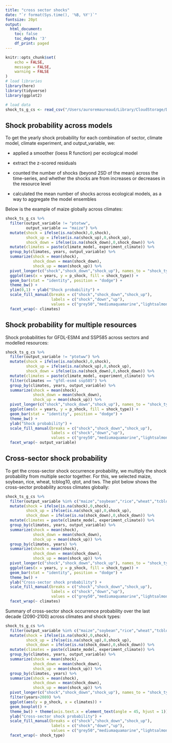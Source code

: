 ```yaml
---
title: "cross sector shocks"
date: "`r format(Sys.time(), '%B, %Y')`"
fontsize: 20pt
output:
  html_document:
    toc: false
    toc_depth: '3'
    df_print: paged
---
```


```r
knitr::opts_chunk$set(
	echo = FALSE,
	message = FALSE,
	warning = FALSE
)
# load libraries
library(here)
library(tidyverse)
library(ggplot2)

# load data
shock_ts_g_cs <- read_csv("/Users/auroremaureaud/Library/CloudStorage/Dropbox/Minerva 2021 Climate Politics/Aurore/Resource synthesis/future_resource_change/data/short-term_change/global_shocks_time_series_2010-2019.csv")
```

## Shock probability across models

To get the yearly shock probability for each combination of sector, climate model, climate experiment, and output_variable, we:

-   applied a smoother (loess R function) per ecological model

-   extract the z-scored residuals

-   counted the number of shocks (beyond 2SD of the mean) across the time-series, and whether the shocks are from increases or decreases in the resource level

-   calculated the mean number of shocks across ecological models, as a way to aggregate the model ensembles

Below is the example of maize globally across climates:

```r
shock_ts_g_cs %>% 
  filter(output_variable != "ptotww",
         output_variable == "maize") %>%
  mutate(shock = ifelse(is.na(shock),0,shock),
         shock_up = ifelse(is.na(shock_up),0,shock_up),
         shock_down = ifelse(is.na(shock_down),0,shock_down)) %>% 
  mutate(climates = paste(climate_model, experiment_climate)) %>% 
  group_by(climates, years, output_variable) %>% 
  summarize(shock = mean(shock),
            shock_down = mean(shock_down),
            shock_up = mean(shock_up)) %>% 
  pivot_longer(c("shock","shock_down","shock_up"), names_to = "shock_type",values_to = "p_shock") %>% 
  ggplot(aes(x = years, y = p_shock, fill = shock_type)) + 
  geom_bar(stat = "identity", position = "dodge") +
  theme_bw() +
  ylim(0,1) + ylab("Shock probability") +
  scale_fill_manual(breaks = c("shock","shock_down","shock_up"), 
                    labels = c("shock","down","up"),
                    values = c("grey50","mediumaquamarine","lightsalmon")) +
  facet_wrap(~ climates)
```

## Shock probability for multiple resources

Shock probabilities for GFDL-ESM4 and SSP585 across sectors and modelled resources:

```r

shock_ts_g_cs %>% 
  filter(output_variable != "ptotww") %>%
  mutate(shock = ifelse(is.na(shock),0,shock),
         shock_up = ifelse(is.na(shock_up),0,shock_up),
         shock_down = ifelse(is.na(shock_down),0,shock_down)) %>% 
  mutate(climates = paste(climate_model, experiment_climate)) %>% 
  filter(climates == "gfdl-esm4 ssp585") %>% 
  group_by(climates, years, output_variable) %>% 
  summarize(shock = mean(shock),
            shock_down = mean(shock_down),
            shock_up = mean(shock_up)) %>% 
  pivot_longer(c("shock","shock_down","shock_up"), names_to = "shock_type",values_to = "p_shock") %>% 
  ggplot(aes(x = years, y = p_shock, fill = shock_type)) + 
  geom_bar(stat = "identity", position = "dodge") +
  theme_bw() +
  ylab("Shock probability") +
  scale_fill_manual(breaks = c("shock","shock_down","shock_up"), 
                    labels = c("shock","down","up"),
                    values = c("grey50","mediumaquamarine","lightsalmon")) +
  facet_wrap(~ output_variable)
```

## Cross-sector shock probability

To get the cross-sector shock occurrence probability, we multiply the shock probability from multiple sector together. For this, we selected maize, soybean, rice, wheat, tcblog10, qtot, and tws. The plot below shows the cross-sector probability across climates globally:

```r

shock_ts_g_cs %>% 
  filter(output_variable %in% c("maize","soybean","rice","wheat","tcblog10","qtot","tws")) %>%
  mutate(shock = ifelse(is.na(shock),0,shock),
         shock_up = ifelse(is.na(shock_up),0,shock_up),
         shock_down = ifelse(is.na(shock_down),0,shock_down)) %>% 
  mutate(climates = paste(climate_model, experiment_climate)) %>% 
  group_by(climates, years, output_variable) %>% 
  summarize(shock = mean(shock),
            shock_down = mean(shock_down),
            shock_up = mean(shock_up)) %>% 
  group_by(climates, years) %>% 
  summarize(shock = mean(shock),
            shock_down = mean(shock_down),
            shock_up = mean(shock_up)) %>% 
  pivot_longer(c("shock","shock_down","shock_up"), names_to = "shock_type",values_to = "p_shock") %>% 
  ggplot(aes(x = years, y = p_shock, fill = shock_type)) + 
  geom_bar(stat = "identity", position = "dodge") +
  theme_bw() +
  ylab("Cross-sector shock probability") +
  scale_fill_manual(breaks = c("shock","shock_down","shock_up"), 
                    labels = c("shock","down","up"),
                    values = c("grey50","mediumaquamarine","lightsalmon")) +
  facet_wrap(~ climates)
```

Summary of cross-sector shock occurrence probability over the last decade (2090-2100) across climates and shock types:

```r

shock_ts_g_cs %>% 
  filter(output_variable %in% c("maize","soybean","rice","wheat","tcblog10","qtot","tws")) %>%
  mutate(shock = ifelse(is.na(shock),0,shock),
         shock_up = ifelse(is.na(shock_up),0,shock_up),
         shock_down = ifelse(is.na(shock_down),0,shock_down)) %>% 
  mutate(climates = paste(climate_model, experiment_climate)) %>% 
  group_by(climates, years, output_variable) %>% 
  summarize(shock = mean(shock),
            shock_down = mean(shock_down),
            shock_up = mean(shock_up)) %>% 
  group_by(climates, years) %>% 
  summarize(shock = mean(shock),
            shock_down = mean(shock_down),
            shock_up = mean(shock_up)) %>% 
  pivot_longer(c("shock","shock_down","shock_up"), names_to = "shock_type",values_to = "p_shock") %>% 
  filter(years>2089) %>% 
  ggplot(aes(y = p_shock, x = climates)) + 
  geom_boxplot() +
  theme_bw() + theme(axis.text.x = element_text(angle = 45, hjust = 1)) +
  ylab("Cross-sector shock probability") +
  scale_fill_manual(breaks = c("shock","shock_down","shock_up"), 
                    labels = c("shock","down","up"),
                    values = c("grey50","mediumaquamarine","lightsalmon")) +
  facet_wrap(~ shock_type)
```
